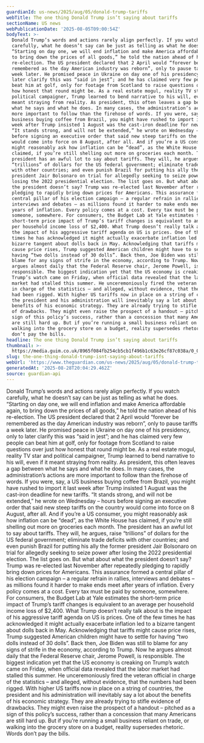 ```yaml
---
guardianId: us-news/2025/aug/05/donald-trump-tariffs
webTitle: The one thing Donald Trump isn’t saying about tariffs
sectionName: US news
webPublicationDate: '2025-08-05T09:00:54Z'
bodyText: >-
  Donald Trump’s words and actions rarely align perfectly. If you watch
  carefully, what he doesn’t say can be just as telling as what he does.
  “Starting on day one, we will end inflation and make America affordable again,
  to bring down the prices of all goods,” he told the nation ahead of his
  re-election. The US president declared that 2 April would “forever be
  remembered as the day American industry was reborn”, only to pause tariffs a
  week later. He promised peace in Ukraine on day one of his presidency, only to
  later clarify this was “said in jest”; and he has claimed very few people can
  beat him at golf, only for footage from Scotland to raise questions over just
  how honest that round might be. As a real estate mogul, reality TV star and
  political campaigner, Trump learned to bend narrative to his will, even if it
  meant straying from reality. As president, this often leaves a gap between
  what he says and what he does. In many cases, the administration’s actions are
  more important to follow than the firehose of words. If you were, say, a US
  business buying coffee from Brazil, you might have rushed to import it last
  week after Trump insisted 1 August was the cast-iron deadline for new tariffs.
  “It stands strong, and will not be extended,” he wrote on Wednesday – hours
  before signing an executive order that said new steep tariffs on the country
  would come into force on 8 August, after all. And if you’re a US consumer, you
  might reasonably ask how inflation can be “dead”, as the White House has
  claimed, if you’re still shelling out more on groceries each month. The
  president has an awful lot to say about tariffs. They will, he argues, raise
  “trillions” of dollars for the US federal government; eliminate trade deficits
  with other countries; and even punish Brazil for putting his ally the former
  president Jair Bolsonaro on trial for allegedly seeking to seize power after
  losing the 2022 presidential election. The list goes on. But what about what
  the president doesn’t say? Trump was re-elected last November after repeatedly
  pledging to rapidly bring down prices for Americans. This assurance formed a
  central pillar of his election campaign – a regular refrain in rallies,
  interviews and debates – as millions found it harder to make ends meet after
  years of inflation. Every policy comes at a cost. Every tax must be paid by
  someone, somewhere. For consumers, the Budget Lab at Yale estimates the
  short-term price impact of Trump’s tariff changes is equivalent to an average
  per household income loss of $2,400. What Trump doesn’t really talk about is
  the impact of his aggressive tariff agenda on US is prices. One of the few
  times he has acknowledged it might actually exacerbate inflation led to a
  bizarre tangent about dolls back in May. Acknowledging that tariffs might
  cause price rises, Trump suggested American children might have to settle for
  having “two dolls instead of 30 dolls”. Back then, Joe Biden was still to
  blame for any signs of strife in the economy, according to Trump. Now he
  argues almost daily that the Federal Reserve chair, Jerome Powell, is
  responsible. The biggest indication yet that the US economy is creaking on
  Trump’s watch came on Friday, when official data revealed that the labor
  market had stalled this summer. He unceremoniously fired the veteran official
  in charge of the statistics – and alleged, without evidence, that the numbers
  had been rigged. With higher US tariffs now in place on a string of countries,
  the president and his administration will inevitably say a lot about the
  benefits of his economic strategy. They are already trying to stifle evidence
  of drawbacks. They might even raise the prospect of a handout – pitched as a
  sign of this policy’s success, rather than a concession that many Americans
  are still hard up. But if you’re running a small business reliant on trade, or
  walking into the grocery store on a budget, reality supersedes rhetoric. Words
  don’t pay the bills.
headline: The one thing Donald Trump isn’t saying about tariffs
thumbnail: >-
  https://media.guim.co.uk/8965f084fb254cb5cb1f496b1c63e26cf87c038a/0_0_3000_2400/500.jpg
slug: the-one-thing-donald-trump-isnt-saying-about-tariffs
webUrl: 'https://www.theguardian.com/us-news/2025/aug/05/donald-trump-tariffs'
generatedAt: '2025-08-28T20:04:29.462Z'
source: guardian-api
---
```

Donald Trump’s words and actions rarely align perfectly. If you watch carefully, what he doesn’t say can be just as telling as what he does. “Starting on day one, we will end inflation and make America affordable again, to bring down the prices of all goods,” he told the nation ahead of his re-election. The US president declared that 2 April would “forever be remembered as the day American industry was reborn”, only to pause tariffs a week later. He promised peace in Ukraine on day one of his presidency, only to later clarify this was “said in jest”; and he has claimed very few people can beat him at golf, only for footage from Scotland to raise questions over just how honest that round might be. As a real estate mogul, reality TV star and political campaigner, Trump learned to bend narrative to his will, even if it meant straying from reality. As president, this often leaves a gap between what he says and what he does. In many cases, the administration’s actions are more important to follow than the firehose of words. If you were, say, a US business buying coffee from Brazil, you might have rushed to import it last week after Trump insisted 1 August was the cast-iron deadline for new tariffs. “It stands strong, and will not be extended,” he wrote on Wednesday – hours before signing an executive order that said new steep tariffs on the country would come into force on 8 August, after all. And if you’re a US consumer, you might reasonably ask how inflation can be “dead”, as the White House has claimed, if you’re still shelling out more on groceries each month. The president has an awful lot to say about tariffs. They will, he argues, raise “trillions” of dollars for the US federal government; eliminate trade deficits with other countries; and even punish Brazil for putting his ally the former president Jair Bolsonaro on trial for allegedly seeking to seize power after losing the 2022 presidential election. The list goes on. But what about what the president doesn’t say? Trump was re-elected last November after repeatedly pledging to rapidly bring down prices for Americans. This assurance formed a central pillar of his election campaign – a regular refrain in rallies, interviews and debates – as millions found it harder to make ends meet after years of inflation. Every policy comes at a cost. Every tax must be paid by someone, somewhere. For consumers, the Budget Lab at Yale estimates the short-term price impact of Trump’s tariff changes is equivalent to an average per household income loss of $2,400. What Trump doesn’t really talk about is the impact of his aggressive tariff agenda on US is prices. One of the few times he has acknowledged it might actually exacerbate inflation led to a bizarre tangent about dolls back in May. Acknowledging that tariffs might cause price rises, Trump suggested American children might have to settle for having “two dolls instead of 30 dolls”. Back then, Joe Biden was still to blame for any signs of strife in the economy, according to Trump. Now he argues almost daily that the Federal Reserve chair, Jerome Powell, is responsible. The biggest indication yet that the US economy is creaking on Trump’s watch came on Friday, when official data revealed that the labor market had stalled this summer. He unceremoniously fired the veteran official in charge of the statistics – and alleged, without evidence, that the numbers had been rigged. With higher US tariffs now in place on a string of countries, the president and his administration will inevitably say a lot about the benefits of his economic strategy. They are already trying to stifle evidence of drawbacks. They might even raise the prospect of a handout – pitched as a sign of this policy’s success, rather than a concession that many Americans are still hard up. But if you’re running a small business reliant on trade, or walking into the grocery store on a budget, reality supersedes rhetoric. Words don’t pay the bills.
